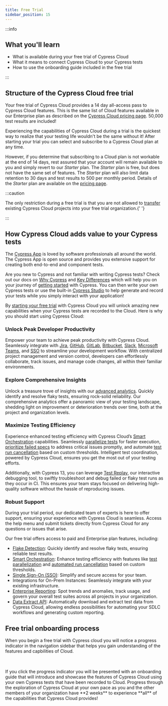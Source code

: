 ```yaml
---
title: Free Trial
sidebar_position: 15
---
```


:::info

## <Icon name="graduation-cap" /> What you'll learn

- What is available during your free trial of Cypress Cloud
- What it means to connect Cypress Cloud to your Cypress tests
- How to use the onboarding guide included in the free trial

:::

## Structure of the Cypress Cloud free trial

Your free trial of Cypress Cloud provides a 14 day all-access pass to Cypress Cloud features.
This is the same list of Cloud features available in our Enterprise plan as described on the
[Cypress Cloud pricing page](https://www.cypress.io/pricing). 50,000 test results are included!

Experiencing the capabilities of Cypress Cloud during a trial is the quickest way to realize
that your testing life wouldn't be the same without it! After starting your trial you can select
and subscribe to a Cypress Cloud plan at any time.

However, if you determine that subscribing to a Cloud plan is
not workable at the end of 14 days, rest assured that your account will remain available to you
and simply revert to our _Starter_ plan. The _Starter_ plan is free, but does not have the same
set of features. The _Starter_ plan will also limit data retention to 30 days and test results
to 500 per monthly period. Details of the _Starter_ plan are available on the
[pricing page](https://www.cypress.io/pricing).

:::caution

<Icon name="exclamation-triangle" /> The only restriction during a free trial is
that you are not allowed to [transfer](/guides/cloud/account-management/projects#Transfer-ownership)
existing Cypress Cloud projects into your free trial organization.{' '}

:::

## How Cypress Cloud adds value to your Cypress tests

The [Cypress App](https://www.cypress.io/app#browser_testing) is loved by software professionals
all around the world. The Cypress App is open source and provides you extensive support for
creating both end-to-end and component tests.

Are you new to Cypress and not familiar with writing Cypress tests? Check out our docs on
[Why Cypress](/guides/overview/why-cypress) and
[Key Differences](/guides/overview/key-differences) which will help you on your journey
of [getting started](/guides/getting-started/installing-cypress) with Cypress. You can then write
your own Cypress tests or use the built-in [Cypress Studio](/guides/references/cypress-studio)
to help generate and record your tests while you simply interact with your application!

By [starting your free trial](https://cloud.cypress.io/signup) with Cypress Cloud you will unlock
amazing new capabilities when your Cypress tests are recorded to the Cloud. Here is why you should
start using Cypress Cloud:

### Unlock Peak Developer Productivity

Empower your team to achieve peak productivity with Cypress Cloud. Seamlessly integrate with
[Jira](/guides/cloud/integrations/jira), [GitHub](/guides/cloud/integrations/source-control/github),
[GitLab](/guides/cloud/integrations/source-control/gitlab),
[Bitbucket](/guides/cloud/integrations/source-control/bitbucket),
[Slack](/guides/cloud/integrations/slack), [Microsoft Teams](/guides/cloud/integrations/teams), and
[SSO](/guides/cloud/account-management/enterprise-sso) to streamline your development workflow.
With centralized project management and version control, developers can effortlessly collaborate,
track issues, and manage code changes, all within their familiar environments.

### Explore Comprehensive Insights

Unlock a treasure trove of insights with our [advanced analytics](/guides/cloud/analytics/overview).
Quickly identify and resolve flaky tests, ensuring rock-solid reliability. Our comprehensive analytics
offer a panoramic view of your testing landscape, shedding light on improvement or deterioration
trends over time, both at the project and organization levels.

### Maximize Testing Efficiency

Experience enhanced testing efficiency with Cypress Cloud’s
[Smart Orchestration](/guides/cloud/smart-orchestration/overview) capabilities.
Seamlessly [parallelize tests](/guides/cloud/smart-orchestration/parallelization) for faster
execution, [prioritize failed specs](/guides/cloud/smart-orchestration/spec-prioritization) to
address critical issues promptly, and automate
[test run cancellation](/guides/cloud/smart-orchestration/run-cancellation) based on custom
thresholds. Intelligent test coordination, powered by Cypress Cloud, ensures you get the most out
of your testing efforts.

Additionally, with Cypress 13, you can leverage [Test Replay](/guides/cloud/test-replay), our
interactive debugging tool, to swiftly troubleshoot and debug failed or flaky test runs as they
occur in CI. This ensures your team stays focused on delivering high-quality software without the
hassle of reproducing issues.

### Robust Support

During your trial period, our dedicated team of experts is here to offer support, ensuring your
experience with Cypress Cloud is seamless. Access the help menu and submit tickets directly from
Cypress Cloud for any questions or issues that arise.

Our free trial offers access to paid and Enterprise plan features, including:

- [Flake Detection](/guides/cloud/flaky-test-management#Flake-Detection): Quickly identify and resolve
  flaky tests, ensuring reliable test results.
- [Smart Orchestration](/guides/cloud/smart-orchestration/overview): Enhance testing efficiency with
  features like [test parallelization](/guides/cloud/smart-orchestration/parallelization) and
  [automated run cancellation](/guides/cloud/smart-orchestration/run-cancellation) based on custom
  thresholds.
- [Single Sign-On (SSO)](/guides/cloud/account-management/enterprise-sso): Simplify and secure access
  for your team.
- Integrations for On-Prem Instances: Seamlessly integrate with your existing infrastructure.
- [Enterprise Reporting](/guides/cloud/analytics/enterprise-reporting): Spot trends and anomalies,
  track usage, and govern your overall test suites across all projects in your organization.
- [Data Extract API](/guides/cloud/integrations/data-extract-api): Automatically download and extract
  test data from Cypress Cloud, allowing endless possibilities for automating your SDLC workflows and
  generating custom reporting.

## Free trial onboarding process

When you begin a free trial with Cypress cloud you will notice a progress indicator in the
navigation sidebar that helps you gain understanding of the features and capbilities of Cloud.

<DocsImage
  src="/img/guides/cloud/free-trial/trial-progress-bar.jpg"
  alt="Free trial progress"
/>

<br />
<br />
If you click the progress indicator you will be presented with an onboarding
guide that will introduce and showcase the features of Cypress Cloud using your
own Cypress tests that have been recorded to Cloud. Progress through the
exploration of Cypress Cloud at your own pace as you and the other members of
your organization have **2 weeks** to experience **all** of the capabilities
that Cypress Cloud provides!

<DocsImage
  src="/img/guides/cloud/free-trial/trial-ci-setup.jpg"
  alt="Free trial CI setup"
/>
